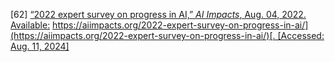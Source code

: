 \[62\]	[“2022 expert survey on progress in AI,” *AI Impacts*, Aug. 04, 2022\. Available:](http://paperpile.com/b/Lj1YHA/gKMlA) [https://aiimpacts.org/2022-expert-survey-on-progress-in-ai/](https://aiimpacts.org/2022-expert-survey-on-progress-in-ai/)[. \[Accessed: Aug. 11, 2024\]](http://paperpile.com/b/Lj1YHA/gKMlA)